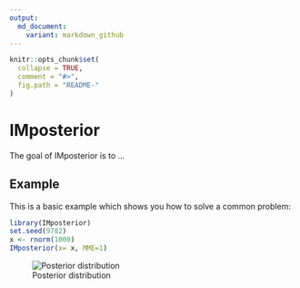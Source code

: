 ```yaml
---
output:
  md_document:
    variant: markdown_github
---
```


<!-- README.md is generated from README.Rmd. Please edit that file -->

```r
knitr::opts_chunk$set(
  collapse = TRUE,
  comment = "#>",
  fig.path = "README-"
)
```

# IMposterior

The goal of IMposterior is to ...

## Example

This is a basic example which shows you how to solve a common problem:

```r
library(IMposterior)
set.seed(9782)
x <- rnorm(1000)
IMposterior(x= x, MME=1)
```

![Posterior distribution](./posterior.png)
